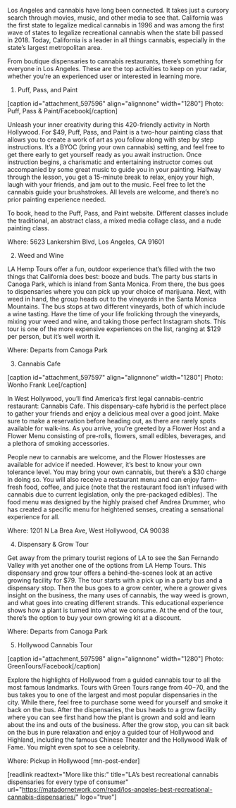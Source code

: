 Los Angeles and cannabis have long been connected. It takes just a cursory search through movies, music, and other media to see that. California was the first state to legalize medical cannabis in 1996 and was among the first wave of states to legalize recreational cannabis when the state bill passed in 2018. Today, California is a leader in all things cannabis, especially in the state’s largest metropolitan area. 

From boutique dispensaries to cannabis restaurants, there’s something for everyone in Los Angeles. These are the top activities to keep on your radar, whether you’re an experienced user or interested in learning more.

1. Puff, Pass, and Paint 

[caption id="attachment_597596" align="alignnone" width="1280"] Photo: Puff, Pass & Paint/Facebook[/caption]

Unleash your inner creativity during this 420-friendly activity in North Hollywood. For $49, Puff, Pass, and Paint is a two-hour painting class that allows you to create a work of art as you follow along with step by step instructions. It’s a BYOC (bring your own cannabis) setting, and feel free to get there early to get yourself ready as you await instruction. Once instruction begins, a charismatic and entertaining instructor comes out accompanied by some great music to guide you in your painting. Halfway through the lesson, you get a 15-minute break to relax, enjoy your high, laugh with your friends, and jam out to the music. Feel free to let the cannabis guide your brushstrokes. All levels are welcome, and there’s no prior painting experience needed.

To book, head to the Puff, Pass, and Paint website. Different classes include the traditional, an abstract class, a mixed media collage class, and a nude painting class.

Where: 5623 Lankershim Blvd, Los Angeles, CA 91601

2. Weed and Wine

LA Hemp Tours offer a fun, outdoor experience that’s filled with the two things that California does best: booze and buds. The party bus starts in Canoga Park, which is inland from Santa Monica. From there, the bus goes to dispensaries where you can pick up your choice of marijuana. Next, with weed in hand, the group heads out to the vineyards in the Santa Monica Mountains. The bus stops at two different vineyards, both of which include a wine tasting. Have the time of your life frolicking through the vineyards, mixing your weed and wine, and taking those perfect Instagram shots. This tour is one of the more expensive experiences on the list, ranging at $129 per person, but it’s well worth it.

Where: Departs from Canoga Park

3. Cannabis Cafe 

[caption id="attachment_597597" align="alignnone" width="1280"] Photo: Wonho Frank Lee[/caption]

In West Hollywood, you’ll find America’s first legal cannabis-centric restaurant: Cannabis Cafe. This dispensary-cafe hybrid is the perfect place to gather your friends and enjoy a delicious meal over a good joint. Make sure to make a reservation before heading out, as there are rarely spots available for walk-ins. As you arrive, you’re greeted by a Flower Host and a Flower Menu consisting of pre-rolls, flowers, small edibles, beverages, and a plethora of smoking accessories. 

People new to cannabis are welcome, and the Flower Hostesses are available for advice if needed. However, it’s best to know your own tolerance level. You may bring your own cannabis, but there’s a $30 charge in doing so. You will also receive a restaurant menu and can enjoy farm-fresh food, coffee, and juice (note that the restaurant food isn’t infused with cannabis due to current legislation, only the pre-packaged edibles). The food menu was designed by the highly praised chef Andrea Drummer, who has created a specific menu for heightened senses, creating a sensational experience for all.

Where: 1201 N La Brea Ave, West Hollywood, CA 90038

4. Dispensary & Grow Tour 

Get away from the primary tourist regions of LA to see the San Fernando Valley with yet another one of the options from LA Hemp Tours. This dispensary and grow tour offers a behind-the-scenes look at an active growing facility for $79. The tour starts with a pick up in a party bus and a dispensary stop. Then the bus goes to a grow center, where a grower gives insight on the business, the many uses of cannabis, the way weed is grown, and what goes into creating different strands. This educational experience shows how a plant is turned into what we consume. At the end of the tour, there’s the option to buy your own growing kit at a discount.

Where: Departs from Canoga Park

5. Hollywood Cannabis Tour

[caption id="attachment_597598" align="alignnone" width="1280"] Photo: GreenTours/Facebook[/caption]

Explore the highlights of Hollywood from a guided cannabis tour to all the most famous landmarks. Tours with Green Tours range from $40-$70, and the bus takes you to one of the largest and most popular dispensaries in the city. While there, feel free to purchase some weed for yourself and smoke it back on the bus. After the dispensaries, the bus heads to a grow facility where you can see first hand how the plant is grown and sold and learn about the ins and outs of the business. After the grow stop, you can sit back on the bus in pure relaxation and enjoy a guided tour of Hollywood and Highland, including the famous Chinese Theater and the Hollywood Walk of Fame. You might even spot to see a celebrity. 

Where: Pickup in Hollywood [mn-post-ender]

[readlink readtext="More like this:" title="LA’s best recreational cannabis dispensaries for every type of consumer"  url="https://matadornetwork.com/read/los-angeles-best-recreational-cannabis-dispensaries/" logo="true"]